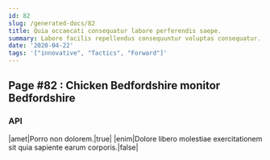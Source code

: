 ```yaml
---
id: 82
slug: /generated-docs/82
title: Quia occaecati consequatur labore perferendis saepe.
summary: Labore facilis repellendus consequuntur voluptas consequatur.
date: '2020-04-22'
tags: '["innovative", "Tactics", "Forward"]'
---
```


## Page #82 : Chicken Bedfordshire monitor Bedfordshire
### API

|amet|Porro non dolorem.|true|
|enim|Dolore libero molestiae exercitationem sit quia sapiente earum corporis.|false|




<Partial />



